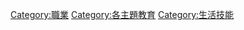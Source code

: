 {{catmore}}

{{Catnav|頁面分類|人类社会|生活|教育}}
{{Catnav|頁面分類|人类社会|文化|教育}}
{{Catnav|頁面分類|人类社会|人物|職業}}
{{Catnav|頁面分類|人物|職業}}
{{Commonscat|Vocational education}}

[[Category:職業|Category:職業]]
[[Category:各主題教育|Category:各主題教育]]
[[Category:生活技能|Category:生活技能]]